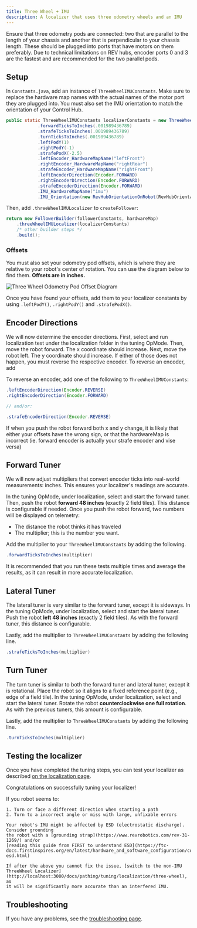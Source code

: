 ```yaml
---
title: Three Wheel + IMU
description: A localizer that uses three odometry wheels and an IMU
---
```



<Callout title="Prerequisites" type="info">
  Ensure that three odometry pods are connected: two that are parallel to the length
  of your chassis and another that is perpendicular to your chassis length. These should be plugged 
  into ports that have motors on them preferably. Due to technical limitations on REV hubs, encoder ports
  0 and 3 are the fastest and are recommended for the two parallel pods.
</Callout>

## Setup
In `Constants.java`, add an instance of `ThreeWheelIMUConstants`. Make sure to replace the hardware map names 
with the actual names of the motor port they are plugged into. You must also set the IMU orientation to match the orientation of your Control Hub.

```java title="Constants.java"
public static ThreeWheelIMUConstants localizerConstants = new ThreeWheelIMUConstants()
            .forwardTicksToInches(.001989436789)
            .strafeTicksToInches(.001989436789)
            .turnTicksToInches(.001989436789)
            .leftPodY(1)
            .rightPodY(-1)
            .strafePodX(-2.5)
            .leftEncoder_HardwareMapName("leftFront")
            .rightEncoder_HardwareMapName("rightRear")
            .strafeEncoder_HardwareMapName("rightFront")
            .leftEncoderDirection(Encoder.FORWARD)
            .rightEncoderDirection(Encoder.FORWARD)
            .strafeEncoderDirection(Encoder.FORWARD)
            .IMU_HardwareMapName("imu")
            .IMU_Orientation(new RevHubOrientationOnRobot(RevHubOrientationOnRobot.LogoFacingDirection.UP, RevHubOrientationOnRobot.UsbFacingDirection.LEFT));
```

Then, add `.threeWheelIMULocalizer` to `createFollower`:

```java title="Constants.java"
return new FollowerBuilder(followerConstants, hardwareMap)
    .threeWheelIMULocalizer(localizerConstants)
    /* other builder steps */
    .build();
```

### Offsets

You must also set your odometry pod offsets, which is where they are
relative to your robot's center of rotation. You can use the diagram below
to find them. **Offsets are in inches.**

![Three Wheel Odometry Pod Offset Diagram](/docs/odometry.png)

Once you have found your offsets, add them to your localizer constants by
using `.leftPodY()`, `.rightPodY()` and `.strafePodX()`.

## Encoder Directions

We will now determine the encoder directions. First, select and run
localization test under the localization folder in the tuning OpMode. Then,
move the robot forward. The x coordinate should increase. Next, move the
robot left. The y coordinate should increase. If either of those does not
happen, you must reverse the respective encoder. To reverse an encoder, add

To reverse an encoder, add one of the following to `ThreeWheelIMUConstants`:

```java title="Constants.java"
.leftEncoderDirection(Encoder.REVERSE)
.rightEncoderDirection(Encoder.FORWARD)

// and/or:

.strafeEncoderDirection(Encoder.REVERSE)
```

<Callout title="Important" type="warning">
  If when you push the robot forward both x and y change, it is likely that either your offsets have the wrong sign,
  or that the hardwareMap is incorrect (ie. forward encoder is actually your strafe encoder and vise versa)
</Callout>

## Forward Tuner

We will now adjust multipliers that convert encoder ticks into real-world
measurements: inches. This ensures your localizer's readings are accurate.

In the tuning OpMode, under localization, select and start the forward tuner.
Then, push the robot **forward 48 inches** (exactly 2 field tiles). This
distance is configurable if needed. Once you push the robot forward, two
numbers will be displayed on telemetry:

- The distance the robot thinks it has traveled
- The multiplier; this is the number you want.

Add the multiplier to your `ThreeWheelIMUConstants` by adding the following.

```java title="Constants.java"
.forwardTicksToInches(multiplier)
```

<Callout title="Tip" type="info">
  It is recommended that you run these tests multiple times and average the results, 
  as it can result in more accurate localization.
</Callout>

## Lateral Tuner

The lateral tuner is very similar to the forward tuner, except it is
sideways. In the tuning OpMode, under localization, select and start the
lateral tuner. Push the robot **left 48 inches** (exactly 2 field tiles). As
with the forward tuner, this distance is configurable.

Lastly, add the multiplier to `ThreeWheelIMUConstants` by adding the following line.

```java title="Constants.java"
.strafeTicksToInches(multiplier)
```

## Turn Tuner

The turn tuner is similar to both the forward tuner and lateral tuner, except it is
rotational. Place the robot so it aligns to a fixed reference point (e.g., edge of a field tile). 
In the tuning OpMode, under localization, select and start the
lateral tuner. Rotate the robot **counterclockwise one full rotation**. As
with the previous tuners, this amount is configurable.

Lastly, add the multiplier to `ThreeWheelIMUConstants` by adding the following line.

```java title="Constants.java"
.turnTicksToInches(multiplier)
```

## Testing the localizer

Once you have completed the tuning steps, you can test your localizer as
described
[on the localization page](/docs/pathing/tuning/localization#localization-test).

Congratulations on successfully tuning your localizer!

<Callout title="Note on ESD" type="warning">
    If you robot seems to:

    1. Turn or face a different direction when starting a path
    2. Turn to a incorrect angle or miss with large, unfixable errors

    Your robot's IMU might be affected by ESD (electrostatic discharge). Consider grounding
    the robot with a [grounding strap](https://www.revrobotics.com/rev-31-1269/) and/or 
    [reading this guide from FIRST to understand ESD](https://ftc-docs.firstinspires.org/en/latest/hardware_and_software_configuration/configuring/managing_esd/managing-esd.html)

    If after the above you cannot fix the issue, [switch to the non-IMU ThreeWheel Localizer](http://localhost:3000/docs/pathing/tuning/localization/three-wheel), as
    it will be significantly more accurate than an interfered IMU.
</Callout>

## Troubleshooting

If you have any problems, see the [troubleshooting page](/docs/pathing/tuning/troubleshooting).
